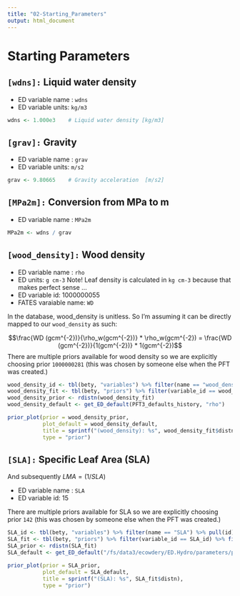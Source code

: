 ```yaml
---
title: "02-Starting_Parameters"
output: html_document
---
```


# Starting Parameters {-}

## `[wdns]:` Liquid water density {-}
- ED variable name : `wdns`
- ED variable units: `kg/m3`
```r
wdns <- 1.000e3    # Liquid water density [kg/m3]
```

## `[grav]:` Gravity {-}
- ED variable name : `grav`
- ED variable units: `m/s2`
```r
grav <- 9.80665    # Gravity acceleration  [m/s2]
```

## `[MPa2m]:` Conversion from MPa to m {-}
- ED variable name : `MPa2m`
```r
MPa2m <- wdns / grav
```

## `[wood_density]:` Wood density {-}

- ED variable name : `rho`
- ED units: `g cm-3` Note! Leaf density is calculated in `kg cm-3` because that makes perfect sense ... 
- ED variable id: 1000000055
- FATES varaiable name: `WD`

In the database, wood_density is unitless. 
So I'm assuming it can be directly mapped to our `wood_density` as such:

$$\frac{WD (gcm^{-2})}{\rho_w(gcm^{-2})} * \rho_w(gcm^{-2}) =  \frac{WD (gcm^{-2})}{1(gcm^{-2})} * 1(gcm^{-2})$$
There are multiple priors available for wood density so we are explicitly choosing prior `1000000281` (this was chosen by someone else when the PFT was created.)

```r
wood_density_id <- tbl(bety, "variables") %>% filter(name == "wood_density") %>% pull(id)
wood_density_fit <- tbl(bety, "priors") %>% filter(variable_id == wood_density_id) %>% filter(id == 1000000422) %>% collect()
wood_density_prior <- rdistn(wood_density_fit)
wood_density_default <- get_ED_default(PFT3_defaults_history, "rho") 

prior_plot(prior = wood_density_prior, 
           plot_default = wood_density_default,
           title = sprintf("(wood_density): %s", wood_density_fit$distn),
           type = "prior")

```

## `[SLA]:` Specific Leaf Area (SLA) {-}
And subsequently $LMA = (1/SLA)$

- ED variable name : `SLA`
- ED variable id: 15

There are multiple priors available for SLA so we are explicitly choosing prior `142` (this was chosen by someone else when the PFT was created.)

```r
SLA_id <- tbl(bety, "variables") %>% filter(name == "SLA") %>% pull(id)
SLA_fit <- tbl(bety, "priors") %>% filter(variable_id == SLA_id) %>% filter(id == 142) %>% collect()
SLA_prior <- rdistn(SLA_fit)
SLA_default <- get_ED_default("/fs/data3/ecowdery/ED.Hydro/parameters/pft3_defaults_history.xml", "SLA")

prior_plot(prior = SLA_prior, 
           plot_default = SLA_default,
           title = sprintf("(SLA): %s", SLA_fit$distn),
           type = "prior")
```
